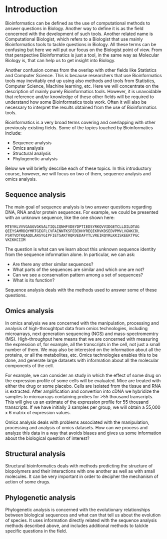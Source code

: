 # Introduction {#intro}

Bioinformatics can be defined as the use of computational methods to answer questions in Biology. Another way to define it is as the field concerned with the development of such tools. Another related name is Computational Biologist, which refers to a Biologist that use mainly Bioinformatics tools to tackle questions in Biology. All these terms can be confusing but here we will put our focus on the Biologist point of view. From that perspective Bioinformatics is just a tool, in the same way as Molecular Biology is, that can help us to get insight into Biology.

Another confusion comes from the overlap with other fields like Statistics and Computer Science. This is because researchers that use Bioinformatics tools may inevitably end up using also methods and tools from Statistics, Computer Science, Machine learning, etc. Here we will concentrate on the description of mainly purely Bioinformatics tools. However, it is unavoidable that reference and/or knowledge of these other fields will be required to understand how some Bioinformatics tools work. Often it will also be necessary to interpret the results obtained from the use of Bioinformatics tools.

Bioinformatics is a very broad terms covering and overlapping with other previously existing fields. Some of the topics touched by Bioinformatics include:

* Sequence analysis
* Omics analysis
* Structural analysis
* Phylogenetic analysis

Below we will briefly describe each of these topics. In this introductory course, however, we will focus on two of them, sequence analysis and omics analysis.

## Sequence analysis {#intro-sequence-analysis}

The main goal of sequence analysis is two answer questions regarding DNA, RNA and/or protein sequences. For example, we could be presented with an unknown sequence, like the one shown here:

```
MTEYKLVVVGAGGVGKSALTIQLIQNHFVDEYDPTIEDSYRKQVVIDGETCLLDILDTAG
QEEYSAMRDQYMRTGEGFLCVFAINNTKSFEDIHHYREQIKRVKDSEDVPMVLVGNKCDL
PSRTVDTKQAQDLARSYGIPFIETSAKTRQRVEDAFYTLVREIRQYRLKKISKEEKTPGC
VKIKKCIIM
```

The question is what can we learn about this unknown sequence identity from the sequence information alone. In particular, we can ask:

* Are there any other similar sequences?
* What parts of the sequences are similar and which one are not?
* Can we see a conservation pattern among a set of sequences?
* What is its function?

Sequence analysis deals with the methods used to answer some of these questions.

## Omics analysis

In omics analysis we are concerned with the manipulation, processing and analysis of high-throughtput data from omics technologies, including microarrays, next generation sequencing (NGS) and mass-spectromemtry (MS). High-throughput here means that we are concerned with measuring the expression of, for example, all the transcripts in the cell, not just a small number of them. We may also be interested on the information about all the proteins, or all the metabolites, etc. Omics technologies enables this to be done, and generate large datasets with information about all the molecular components of the cell.

For example, we can consider an study in which the effect of some drug on the expression profile of some cells will be evaluated. Mice are treated with either the drug or some placebo. Cells are isolated from the tissue and RNA is extracted. After amplification and convertion into cDNA we hybridize the samples to microarrays containing probes for >55 thousand transcripts. This will give us an estimate of the expression profile for 55 thousand transcripts. If we have initially 3 samples per group, we will obtain a 55,000 x 6 matrix of expression values.

Omics analysis deals with problems associated with the manipulation, processing and analysis of omics datasets. How can we process and analyze this data in a way that avoids biases and gives us some information about the biological question of interest?

## Structural analysis

Structural bioinformatics deals with methods predicting the structure of biopolymers and their interactions with one another as well as with small molecules. It can be very important in order to decipher the mechanism of action of some drugs.

## Phylogenetic analysis

Phylogenetic analysis is concerned with the evolutionary relationships between biological sequences and what can that tell us about the evolution of species. It uses information directly related with the sequence analysis methods described above, and includes additional methods to talckle specific questions in the field.
